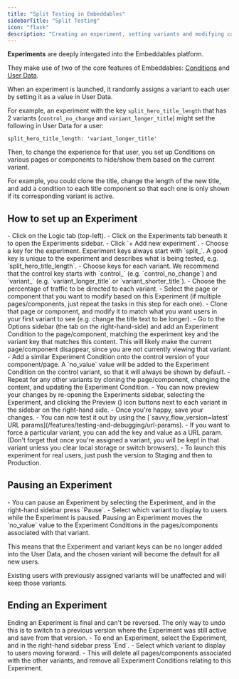 ```yaml
---
title: "Split Testing in Embeddables"
sidebarTitle: "Split Testing"
icon: "flask"
description: "Creating an experiment, setting variants and modifying content"
---
```


**Experiments** are deeply intergated into the Embeddables platform.

They make use of two of the core features of Embeddables: [Conditions](/features/conditions) and [User Data](/features/user-data).

<Card title="How Experiments work in Embeddables" icon="flask">
  When an experiment is launched, it randomly assigns a variant to each user by setting it as a value in User Data.

For example, an experiment with the key `split_hero_title_length` that has 2 variants (`control_no_change` and `variant_longer_title`) might set the following in User Data for a user:

```
split_hero_title_length: 'variant_longer_title'
```

Then, to change the experience for that user, you set up Conditions on various pages or components to hide/show them based on the current variant.

For example, you could clone the title, change the length of the new title, and add a condition to each title component so that each one is only shown if its corresponding variant is active.

</Card>

## How to set up an Experiment

<Steps>
  <Step title="Create a new Experiment">
    - Click on the Logic tab (top-left).
    - Click on the Experiments tab beneath it to open the Experiments sidebar.
    - Click `+ Add new experiment`.
  </Step>
  <Step title="Set the keys and variant percentages">
    - Choose a key for the experiment. Experiment keys always start with `split_`.
    <Tip>A good key is unique to the experiment and describes what is being tested, e.g. `split_hero_title_length`.</Tip>
    - Choose keys for each variant.
    <Tip>We recommend that the control key starts with `control_` (e.g. `control_no_change`) and `variant_` (e.g. `variant_longer_title` or `variant_shorter_title`).</Tip>
    - Choose the percentage of traffic to be directed to each variant.
  </Step>
  <Step title="Change the content for each variant">
    - Select the page or component that you want to modify based on this Experiment (if multiple pages/components, just repeat the tasks in this step for each one).
    - Clone that page or component, and modify it to match what you want users in your first variant to see (e.g. change the title text to be longer).
    - Go to the Options sidebar (the tab on the right-hand-side) and add an Experiment Condition to the page/component, matching the experiment key and the variant key that matches this content.
    <Tip>This will likely make the current page/component disappear, since you are not currently viewing that variant.</Tip>
    - Add a similar Experiment Condition onto the control version of your component/page.
    <Tip>A `no_value` value will be added to the Experiment Condition on the control variant, so that it will always be shown by default.</Tip>
    - Repeat for any other variants by cloning the page/component, changing the content, and updating the Experiment Condition.
  </Step>
  <Step title="Preview, test and push live for real users">
    - You can now preview your changes by re-opening the Experiments sidebar, selecting the Experiment, and clicking the Preview (<Icon icon="eye" iconType="solid" />) icon buttons next to each variant in the sidebar on the right-hand side.
    - Once you're happy, save your changes.
    - You can now test it out by using the [`savvy_flow_version=latest` URL params](/features/testing-and-debugging/url-params).
    - If you want to force a particular variant, you can add the key and value as a URL param. (Don't forget that once you're assigned a variant, you will be kept in that variant unless you clear local storage or switch browsers).
    - To launch this experiment for real users, just push the version to Staging and then to Production.
  </Step>

</Steps>

## Pausing an Experiment

<Steps>
  <Step title="Select Pause on the Experiment">
    - You can pause an Experiment by selecting the Experiment, and in the
    right-hand sidebar press <Icon icon="pause" iconType="solid" />
    `Pause`.
  </Step>
  <Step title="Choose a default variant">
    - Select which variant to display to users while the Experiment is
    paused.
  </Step>

</Steps>

<Tip>
  Pausing an Experiment moves the `no_value` value to the Experiment Conditions
  in the pages/components associated with that variant.
  
  This means that the Experiment and variant keys can be no longer added into the User Data, and the chosen variant will become the default for all new users.

Existing users with previously assigned variants will be unaffected and will keep those variants.

</Tip>

## Ending an Experiment

<Warning>
  Ending an Experiment is final and can't be reversed. The only way to undo this
  is to switch to a previous version where the Experiment was still active and
  save from that version.
</Warning>

<Steps>
  <Step title="Select End on the Experiment">
    - To end an Experiment, select the Experiment, and in the
    right-hand sidebar press <Icon icon="stop" iconType="solid" />
    `End`.
  </Step>
  <Step title="Choose the winning variant">
    - Select which variant to display to users moving forward.
    - This will delete all pages/components associated with the other variants, and remove all Experiment Conditions relating to this Experiment.
  </Step>

</Steps>
